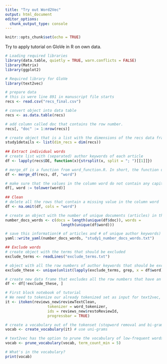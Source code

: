 ```yaml
---
title: "Try out Word2Vec"
output: html_document
editor_options: 
  chunk_output_type: console
---
```


```r
knitr::opts_chunk$set(echo = TRUE)
```
Try to apply tutorial on GloVe in R on own data. 

```r
# Loading required libraries
library(data.table, quietly = TRUE, warn.conflicts = FALSE)
library(Matrix)
library(ggplot2)

# Required library for GloVe
library(text2vec)

# prepare data 
# this is were line 891 in manuscript file starts
recs <- read.csv("recs_final.csv")

# convert object into data table
recs <- as.data.table(recs)

# add column called doc that contains the row number.
recs[, "doc" := 1:nrow(recs)]

# create object that is a list with the dimensions of the recs data frame
study1details <- list(dim_recs = dim(recs))
  
## Extract individual words
# create list with (separated) author keywords of each article
df <- lapply(recs$DE, function(x){strsplit(x, split = "; ")[[1]]})

# merge_df is a function from word_function.R. In short, the function unlist() is applied to the list object that has been put into the function (in this case df) and adds the output/result of this to the new column. 
df <- merge_df(recs, df, "word")

# make sure that the values in the column word do not contain any capitals.   
df[, word := tolower(word)]
  
## Clean
# delete all the rows that contain a missing value in the column word
df <- na.omit(df, cols = "word")

# create an object with the number of unique documents (articles) in the data frame (df) and the number of unique (author key-) words in the data frame. 
number_docs_words <- c(docs = length(unique(df$doc)), words = 
                         length(unique(df$word)))

# save this information(# of articles and # of unique author keywords) in a yaml file 
yaml::write_yaml(number_docs_words, "study1_number_docs_words.txt")

## Exclude words
# create object with the terms that should be excluded  
exclude_terms <- readLines("exclude_terms.txt")

# object with all the row numbers of author keywords that should be excluded from the data frame 
exclude_these <- unique(unlist(lapply(exclude_terms, grep, x = df$word)))

# create new data frame that excludes all the row numbers that have an author keyword that should be excluded 
df <- df[!exclude_these, ]
```



```r
# First block notebook of tutorial 
# We need to tokenize our already tokenized set as input for text2vec, re-use cleaned text in reviews_new
it <- itoken(reviews_new$reviewTextClean, 
                   tokenizer = word_tokenizer,
                   ids = reviews_new$restoReviewId,
                   progressbar = TRUE)

# create a vocabulary out of the tokenset (stopword removal and bi-grams are optional)
vocab <- create_vocabulary(it) # use uni-grams

# text2vec has the option to prune the vocabulary of low-frequent words
vocab <- prune_vocabulary(vocab, term_count_min = 5)

# What's in the vocabulary?
print(vocab)


```



